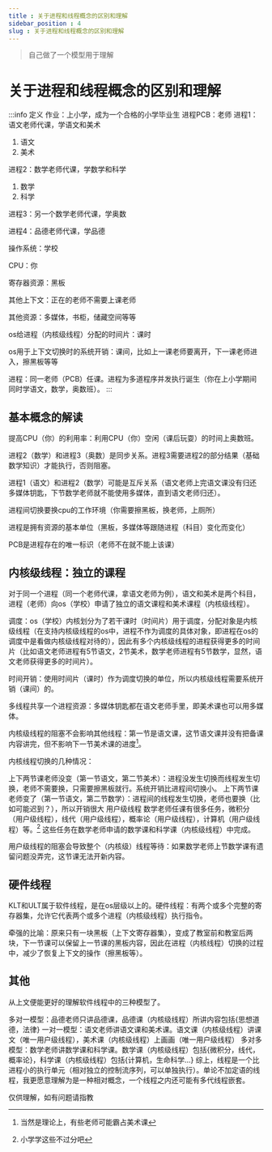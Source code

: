 ```yaml
---
title : 关于进程和线程概念的区别和理解
sidebar_position : 4
slug : 关于进程和线程概念的区别和理解
---
```

> 自己做了一个模型用于理解

# 关于进程和线程概念的区别和理解

:::info 定义
作业：上小学，成为一个合格的小学毕业生
进程PCB：老师
进程1：语文老师代课，学语文和美术
1. 语文
2. 美术

进程2：数学老师代课，学数学和科学
1. 数学
2. 科学

进程3：另一个数学老师代课，学奥数

进程4：品德老师代课，学品德

操作系统：学校

CPU：你

寄存器资源：黑板

其他上下文：正在的老师不需要上课老师

其他资源：多媒体，书柜，储藏空间等等

os给进程（内核级线程）分配的时间片：课时

os用于上下文切换时的系统开销：课间，比如上一课老师要离开，下一课老师进入，擦黑板等等

进程：同一老师（PCB）任课。进程为多道程序并发执行诞生（你在上小学期间同时学语文，数学，奥数班）。
:::

## 基本概念的解读
提高CPU（你）的利用率：利用CPU（你）空闲（课后玩耍）的时间上奥数班。

进程2（数学）和进程3（奥数）是同步关系。进程3需要进程2的部分结果（基础数学知识）才能执行，否则阻塞。

进程1（语文）和进程2（数学）可能是互斥关系（语文老师上完语文课没有归还多媒体钥匙，下节数学老师就不能使用多媒体，直到语文老师归还）。

进程间切换要换cpu的工作环境（你需要擦黑板，换老师，上厕所）

进程是拥有资源的基本单位（黑板，多媒体等跟随进程（科目）变化而变化）

PCB是进程存在的唯一标识（老师不在就不能上该课）

## 内核级线程：独立的课程

对于同一个进程（同一个老师代课，拿语文老师为例），语文和美术是两个科目，进程（老师）向os（学校）申请了独立的语文课程和美术课程（内核级线程）。

调度：os（学校）内核划分为了若干课时（时间片）用于调度，分配对象是内核级线程（在支持内核级线程的os中，进程不作为调度的具体对象，即进程在os的调度中是看做内核级线程对待的），因此有多个内核级线程的进程获得更多的时间片（比如语文老师进程有5节语文，2节美术，数学老师进程有5节数学，显然，语文老师获得更多的时间片）。

时间开销：使用时间片（课时）作为调度切换的单位，所以内核级线程需要系统开销（课间）的。

多线程共享一个进程资源：多媒体钥匙都在语文老师手里，即美术课也可以用多媒体。

内核级线程的阻塞不会影响其他线程：第一节是语文课，这节语文课并没有把备课内容讲完，但不影响下一节美术课的进度[^1]。

内核线程切换的几种情况：

上下两节课老师没变（第一节语文，第二节美术）：进程没发生切换而线程发生切换，老师不需要换，只需要擦黑板就行。系统开销比进程间切换小。
上下两节课老师变了（第一节语文，第二节数学）：进程间的线程发生切换，老师也要换（比如可能迟到？），所以开销很大
用户级线程
数学老师任课有很多任务，微积分（用户级线程），线代（用户级线程），概率论（用户级线程），计算机（用户级线程）等。[^2] 这些任务在数学老师申请的数学课和科学课（内核级线程）中完成。

用户级线程的阻塞会导致整个（内核级）线程等待：如果数学老师上节数学课有遗留问题没弄完，这节课无法开新内容。

## 硬件线程
KLT和ULT属于软件线程，是在os层级以上的。硬件线程：有两个或多个完整的寄存器集，允许它代表两个或多个进程（内核级线程）执行指令。

牵强的比喻：原来只有一块黑板（上下文寄存器集），变成了教室前和教室后两块，下一节课可以保留上一节课的黑板内容，因此在进程（内核线程）切换的过程中，减少了恢复上下文的操作（擦黑板等）。

## 其他
从上文便能更好的理解软件线程中的三种模型了。

多对一模型：品德老师只讲品德课，品德课（内核级线程）所讲内容包括\{思想道德，法律\}
一对一模型：语文老师讲语文课和美术课。语文课（内核级线程）讲课文（唯一用户级线程），美术课（内核级线程）上画画（唯一用户级线程）
多对多模型：数学老师讲数学课和科学课。数学课（内核级线程）包括\{微积分，线代，概率论\}，科学课（内核级线程）包括\{计算机，生命科学...\}
综上，线程是一个比进程小的执行单元（相对独立的控制流序列，可以单独执行）。单论不加定语的线程，我更愿意理解为是一种相对概念，一个线程之内还可能有多代线程嵌套。

仅供理解，如有问题请指教

[^1]: 当然是理论上，有些老师可能霸占美术课
[^2]: 小学学这些不过分吧